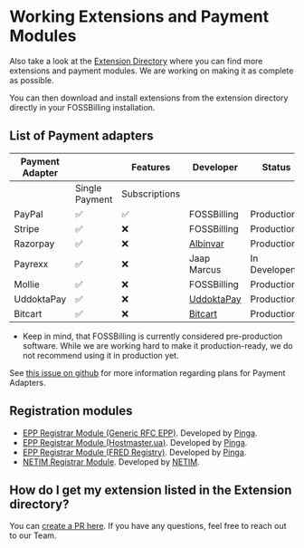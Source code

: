 # Working Extensions and Payment Modules

Also take a look at the [Extension Directory](https://extensions.fossbilling.org/) where you can find more extensions and payment modules.
We are working on making it as complete as possible.

You can then download and install extensions from the extension directory directly in your FOSSBilling installation.

## List of Payment adapters

| **Payment Adapter** |                | **Features** | **Developer**                                                | **Status**   |
| ------------------- | -------------- | ------------ | ------------------------------------------------------------ | ------------ |
|                     | Single Payment | Subscriptions |                                                              |              |
| PayPal              | ✅              | ✅         | FOSSBilling                                                  | Production\* |
| Stripe              | ✅              | ❌         | FOSSBilling                                                  | Production\* |
| Razorpay            | ✅              | ❌         | [Albinvar](https://github.com/albinvar/Razorpay-FOSSBilling) | Production\*    |
| Payrexx             | ✅              | ❌         | Jaap Marcus                                                  | In Developent          |
| Mollie              | ✅              | ❌         | FOSSBilling                                                  | Production\*          |
| UddoktaPay          | ✅              | ❌         | [UddoktaPay](https://github.com/UddoktaPay/FOSSBilling)      | Production\* |
| Bitcart             | ✅              | ❌         | [Bitcart](https://github.com/bitcart/bitcart-fossbilling)    | Production\* |

* Keep in mind, that FOSSBilling is currently considered pre-production software. While we are working hard to make it production-ready, we do not recommend using it in production yet.

See [this issue on github](https://github.com/FOSSBilling/FOSSBilling/issues/1360) for more information regarding plans for Payment Adapters.

## Registration modules
* [EPP Registrar Module (Generic RFC EPP)](https://github.com/getpinga/fossbilling-epp-rfc). Developed by [Pinga](https://github.com/getpinga).
* [EPP Registrar Module (Hostmaster.ua)](https://github.com/getpinga/fossbilling-epp-ua). Developed by [Pinga](https://github.com/getpinga).
* [EPP Registrar Module (FRED Registry)](https://github.com/getpinga/fossbilling-epp-fred). Developed by [Pinga](https://github.com/getpinga).
* [NETIM Registrar Module](https://github.com/netim-com/fossbilling-registrar-module). Developed by [NETIM](https://github.com/netim-com).

## How do I get my extension listed in the Extension directory?
You can [create a PR here](https://github.com/FOSSBilling/extension-directory). 
If you have any questions, feel free to reach out to our Team.
